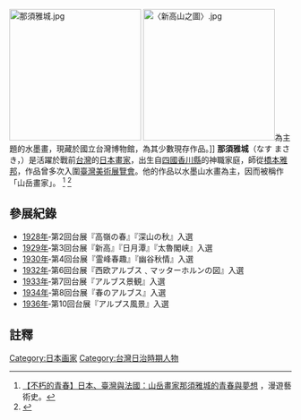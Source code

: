 [[File:那須雅城.jpg|235px]]
[[File:〈新高山之圖〉.jpg|235px]]為主題的水墨畫，現藏於國立台灣博物館，為其少數現存作品。]]
'''那須雅城'''（なす まさき，{{bd|1880年代||？}}）是活躍於戰前[[台灣|台灣]]的[[日本|日本]][[畫家|畫家]]，出生自[[四國|四國]][[香川縣|香川縣]]的神職家庭，師從[[橋本雅邦|橋本雅邦]]，作品曾多次入圍[[臺灣美術展覽會|臺灣美術展覽會]]。他的作品以水墨山水畫為主，因而被稱作「山岳畫家」。
<ref>[https://arthistorystrolls.com/2020/09/03/%E3%80%90%E4%B8%8D%E6%9C%BD%E7%9A%84%E9%9D%92%E6%98%A5%E3%80%91%E6%97%A5%E6%9C%AC%E3%80%81%E8%87%BA%E7%81%A3%E8%88%87%E6%B3%95%E5%9C%8B%EF%BC%9A%E5%B1%B1%E5%B2%B3%E7%95%AB%E5%AE%B6%E9%82%A3%E9%A0%88/ 【不朽的青春】日本、臺灣與法國：山岳畫家那須雅城的青春與夢想] {{Wayback|url=https://arthistorystrolls.com/2020/09/03/%E3%80%90%E4%B8%8D%E6%9C%BD%E7%9A%84%E9%9D%92%E6%98%A5%E3%80%91%E6%97%A5%E6%9C%AC%E3%80%81%E8%87%BA%E7%81%A3%E8%88%87%E6%B3%95%E5%9C%8B%EF%BC%9A%E5%B1%B1%E5%B2%B3%E7%95%AB%E5%AE%B6%E9%82%A3%E9%A0%88/ |date=20210225045755 }}，漫遊藝術史。</ref>
<ref>{{Cite web |url=https://ndweb.iis.sinica.edu.tw/twart/System/database_TE/00te_index/te_index.htm |title=台灣美術展覽會資料庫 |access-date=2021-02-08 |archive-date=2021-01-26 |archive-url=https://web.archive.org/web/20210126091554/https://ndweb.iis.sinica.edu.tw/twart/System/database_TE/00te_index/te_index.htm |dead-url=no }}</ref>

==參展紀錄==
*[[1928年|1928年]]‐第2回台展『高嶺の春』『深山の秋』入選
*[[1929年|1929年]]‐第3回台展『新高』『日月潭』『太魯閣峡』入選
*[[1930年|1930年]]‐第4回台展『霊峰春趣』『幽谷秋情』入選
*[[1932年|1932年]]‐第6回台展『西欧アルブス﹑マッターホルンの図』入選
*[[1933年|1933年]]‐第7回台展『アルブス景観』入選
*[[1934年|1934年]]‐第8回台展『春のアルブス』入選
*[[1936年|1936年]]‐第10回台展『アルプス風景』入選

==註釋==
{{reflist}}
{{normdaten}}
{{DEFAULTSORT:nasu masaki}}
[[Category:日本画家|Category:日本画家]]
[[Category:台灣日治時期人物|Category:台灣日治時期人物]]